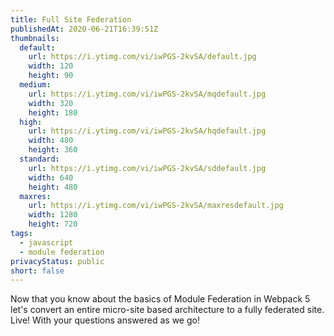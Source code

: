 ```yaml
---
title: Full Site Federation
publishedAt: 2020-06-21T16:39:51Z
thumbnails:
  default:
    url: https://i.ytimg.com/vi/iwPGS-2kvSA/default.jpg
    width: 120
    height: 90
  medium:
    url: https://i.ytimg.com/vi/iwPGS-2kvSA/mqdefault.jpg
    width: 320
    height: 180
  high:
    url: https://i.ytimg.com/vi/iwPGS-2kvSA/hqdefault.jpg
    width: 480
    height: 360
  standard:
    url: https://i.ytimg.com/vi/iwPGS-2kvSA/sddefault.jpg
    width: 640
    height: 480
  maxres:
    url: https://i.ytimg.com/vi/iwPGS-2kvSA/maxresdefault.jpg
    width: 1280
    height: 720
tags:
  - javascript
  - module federation
privacyStatus: public
short: false
---
```

  
Now that you know about the basics of Module Federation in Webpack 5 let's convert an entire micro-site based architecture to a fully federated site. Live! With your questions answered as we go!

